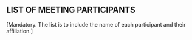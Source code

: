 ## LIST OF MEETING PARTICIPANTS {-}

[Mandatory.
The list is to include the name of each participant and their affiliation.]
